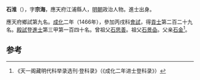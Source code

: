 '''石淮'''（{{bd|1442年||？}}），字'''宗海'''，應天府江浦縣人，[[明朝|明朝]]政治人物。進士出身。

應天府鄉試第九名。[[成化|成化]]二年（1466年），參加丙戌科[[會試|會試]]，得[[貢士|貢士]]第二百二十九名。[[殿試|殿試]]登[[進士|進士]]第三甲第一百四十名。曾祖父[[石思善|石思善]]。祖父[[石景喦|石景喦]]。父亲[[石金|石金]]<ref>《天一阁藏明代科举录选刊·登科录》（《成化二年进士登科录》）</ref>。

==参考==
{{reflist}}
{{明朝人物小作品}}
{{成化二年丙戌科殿試金榜}}